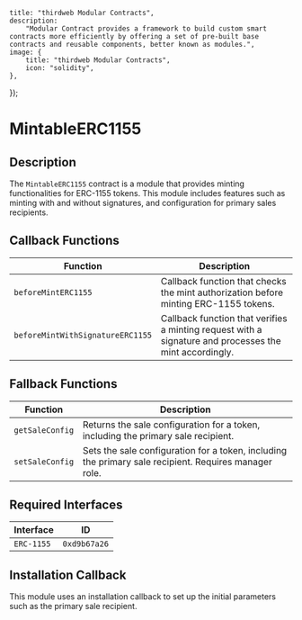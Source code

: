 
    title: "thirdweb Modular Contracts",
    description:
        "Modular Contract provides a framework to build custom smart contracts more efficiently by offering a set of pre-built base contracts and reusable components, better known as modules.",
    image: {
        title: "thirdweb Modular Contracts",
        icon: "solidity",
    },
});

# MintableERC1155

## Description

The `MintableERC1155` contract is a module that provides minting functionalities for ERC-1155 tokens. This module includes features such as minting with and without signatures, and configuration for primary sales recipients.

<GithubButtonLink href="https://github.com/thirdweb-dev/modular-contracts/blob/dev/src/module/token/minting/MintableERC1155.sol" />

## Callback Functions

| Function                          | Description                                                                                                    |
|-----------------------------------|----------------------------------------------------------------------------------------------------------------|
| `beforeMintERC1155`               | Callback function that checks the mint authorization before minting ERC-1155 tokens.                           |
| `beforeMintWithSignatureERC1155`  | Callback function that verifies a minting request with a signature and processes the mint accordingly.         |

## Fallback Functions

| Function                 | Description                                                              |
|--------------------------|--------------------------------------------------------------------------|
| `getSaleConfig`          | Returns the sale configuration for a token, including the primary sale recipient. |
| `setSaleConfig`          | Sets the sale configuration for a token, including the primary sale recipient. Requires manager role.       |

## Required Interfaces

| Interface  | ID          |
|------------|-------------|
| `ERC-1155` | `0xd9b67a26`|

## Installation Callback

This module uses an installation callback to set up the initial parameters such as the primary sale recipient.

